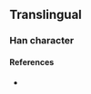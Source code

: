 {{character info}}
==Translingual==

===Han character===
{{Han char|rn=9|rad=人|as=17|sn=19|four=|canj=OIOP|ids=⿸广⿱⿰亻隹心}}

====References====
* {{Han ref|kx=0121.291|dkj=|dj=|hdz=|uh=34A3|ud=13475|bh=|bd=}}